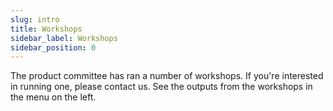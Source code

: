 ```yaml
---
slug: intro
title: Workshops
sidebar_label: Workshops
sidebar_position: 0
---
```


The product committee has ran a number of workshops. If you're interested in running one,
please contact us. See the outputs from the workshops in the menu on the left.

